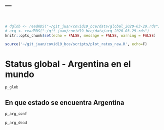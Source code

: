 ---
---

<br>

```r
# dglob <- readRDS("~/git_juan/covid19_bce/data/global_2020-03-29.rds") 
# arg <- readRDS("~/git_juan/covid19_bce/data/arg_2020-03-29.rds")
knitr::opts_chunk$set(echo = FALSE, message = FALSE, warning = FALSE)

```

```r
source('~/git_juan/covid19_bce/scripts/plot_rates_new.R', echo=F)
```


# Status global - Argentina en el mundo


```r
p_glob
```

## En que estado se encuentra Argentina

```r
p_arg_conf
```

```r
p_arg_dead
```

